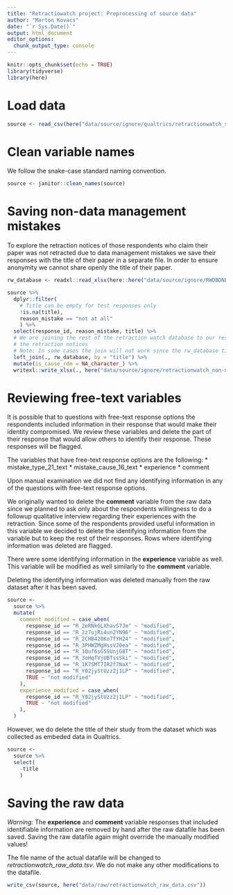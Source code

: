 ```yaml
---
title: "Retractiowatch project: Preprocessing of source data"
author: "Marton Kovacs"
date: "`r Sys.Date()`"
output: html_document
editor_options: 
  chunk_output_type: console
---
```


```r
knitr::opts_chunk$set(echo = TRUE)
library(tidyverse)
library(here)
```

# Load data

```r
source <- read_csv(here("data/source/ignore/qualtrics/retractionwatch_survey_July+25,+2023_11.40.csv"))
```

# Clean variable names

We follow the snake-case standard naming convention.

```r
source <- janitor::clean_names(source)
```

# Saving non-data management mistakes

To explore the retraction notices of those respondents who claim their paper was not retracted due to data management mistakes we save their responses with the title of their paper in a separate file. In order to ensure anonymity we cannot share openly the title of their paper.

```r
rw_database <- readxl::read_xlsx(here::here("data/source/ignore/RWDBDNLD11102022.xlsx")) %>% janitor::clean_names()

source %>% 
  dplyr::filter(
    # Title can be empty for test responses only
    !is.na(title),
    reason_mistake == "not at all"
    ) %>% 
  select(response_id, reason_mistake, title) %>% 
  # We are joining the rest of the retraction watch database to our respondents to find links easily to
  # the retraction notices
  # Note: In some cases the join will not work since the rw_database titles were not unicode and we renamed them
  left_join(., rw_database, by = "title") %>%
  mutate(is_cause_rdm = NA_character_) %>% 
  writexl::write_xlsx(., here("data/source/ignore/retractionwatch_non-mistake_data.xlsx"))
```

# Reviewing free-text variables

It is possible that to questions with free-text response options the respondents included information in their response that would make their identity compromised. We review these variables and delete the part of their response that would allow others to identify their response. These responses will be flagged.

The variables that have free-text response options are the following:
* mistake_type_21_text
* mistake_cause_16_text
* experience
* comment

Upon manual examination we did not find any identifying information in any of the questions with free-text response options.

We originally wanted to delete the __comment__ variable from the raw data since we planned to ask only about the respondents willingness to do a followup qualitative interview regarding their experiences with the retraction. Since some of the respondents provided useful information in this variable we decided to delete the identifying information from the variable but to keep the rest of their responses. Rows where identifying information was deleted are flagged.

There were some identifying information in the __experience__ variable as well. This variable will be modified as well similarly to the __comment__ variable.

Deleting the identifying information was deleted manually from the raw dataset after it has been saved.

```r
source <-
  source %>% 
  mutate(
    comment_modified = case_when(
      response_id == "R_2eRNkGLXhavS7Jm" ~ "modified",
      response_id == "R_2z7ujRi4un2YN96" ~ "modified",
      response_id == "R_2CHB420Ko7fYH24" ~ "modified",
      response_id == "R_3PHWZMgHssVJ0ea" ~ "modified",
      response_id == "R_1Quf6sG5SUnjG8T" ~ "modified",
      response_id == "R_3oHqfVjUBTssSki" ~ "modified",
      response_id == "R_1K7SMT7IR2f7NaX" ~ "modified",
      response_id == "R_Y02jyStUzz2j1LP" ~ "modified",
      TRUE ~ "not modified"
    ),
    experience_modified = case_when(
      response_id == "R_Y02jyStUzz2j1LP" ~ "modified",
      TRUE ~ "not modified"
    ),
  )
```

However, we do delete the title of their study from the dataset which was collected as embeded data in Qualtrics.

```r
source <-
  source %>% 
  select(
    -title
    )
```

# Saving the raw data

_Warning:_ The __experience__ and __comment__ variable responses that included identifiable information are removed by hand after the raw datafile has been saved. Saving the raw datafile again might override the manually modified values!

The file name of the actual datafile will be changed to _retractionwatch_raw_data.tsv_. We do not make any other modifications to the datafile.

```r
write_csv(source, here("data/raw/retractionwatch_raw_data.csv"))
```

